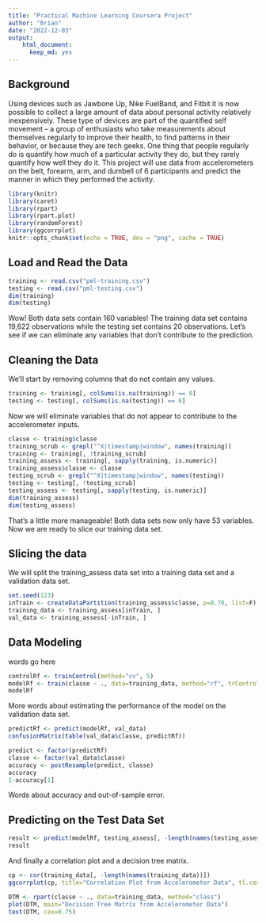 ---
title: "Practical Machine Learning Coursera Project"
author: "Brian"
date: "2022-12-03"
output: 
    html_document: 
      keep_md: yes
---
## Background
Using devices such as Jawbone Up, Nike FuelBand, and Fitbit it is now possible to collect a large amount of data about personal activity relatively inexpensively. These type of devices are part of the quantified self movement – a group of enthusiasts who take measurements about themselves regularly to improve their health, to find patterns in their behavior, or because they are tech geeks. One thing that people regularly do is quantify how much of a particular activity they do, but they rarely quantify how well they do it. This project will use data from accelerometers on the belt, forearm, arm, and dumbell of 6 participants and predict the manner in which they performed the activity. 

```{r setup, echo=TRUE, message=FALSE}
library(knitr)
library(caret)
library(rpart)
library(rpart.plot)
library(randomForest)
library(ggcorrplot)
knitr::opts_chunk$set(echo = TRUE, dev = "png", cache = TRUE)
```

## Load and Read the Data
```{r Load and Read the Data}
training <- read.csv("pml-training.csv")
testing <- read.csv("pml-testing.csv")
dim(training)
dim(testing)
```
Wow! Both data sets contain 160 variables!  The training data set contains 19,622 observations while the testing set contains 20 observations.  Let's see if we can eliminate any variables that don't contribute to the prediction.

## Cleaning the Data
We'll start by removing columns that do not contain any values.
```{r Remove_NA_Columns}
training <- training[, colSums(is.na(training)) == 0]
testing <- testing[, colSums(is.na(testing)) == 0]
```
Now we will eliminate variables that do not appear to contribute to the accelerometer inputs.
```{r Remove_Variables_that_do_not_Contribute_to_Accelerometers}
classe <- training$classe
training_scrub <- grepl("^X|timestamp|window", names(training))
training <- training[, !training_scrub]
training_assess <- training[, sapply(training, is.numeric)]
training_assess$classe <- classe
testing_scrub <- grepl("^X|timestamp|window", names(testing))
testing <- testing[, !testing_scrub]
testing_assess <- testing[, sapply(testing, is.numeric)]
dim(training_assess)
dim(testing_assess)
```
That's a little more manageable!  Both data sets now only have 53 variables.  Now we are ready to slice our training data set.

## Slicing the data
We will split the training_assess data set into a training data set and a validation data set.
```{r Slice_the_Training_Data_Set}
set.seed(123) 
inTrain <- createDataPartition(training_assess$classe, p=0.70, list=F)
training_data <- training_assess[inTrain, ]
val_data <- training_assess[-inTrain, ]
```
## Data Modeling
words go here
```{r RF_Model}
controlRf <- trainControl(method="cv", 5)
modelRf <- train(classe ~ ., data=training_data, method="rf", trControl=controlRf, ntree=250)
modelRf
```
More words about estimating the performance of the model on the validation data set.
```{r Predict_with_RF_Model}
predictRf <- predict(modelRf, val_data)
confusionMatrix(table(val_data$classe, predictRf))

predict <- factor(predictRf) 
classe <- factor(val_data$classe)
accuracy <- postResample(predict, classe)
accuracy
1-accuracy[1]
```
Words about accuracy and out-of-sample error.

## Predicting on the Test Data Set
```{r Results}
result <- predict(modelRf, testing_assess[, -length(names(testing_assess))])
result
```
And finally a correlation plot and a decision tree matrix.
```{r Correlation_Plot}
cp <- cor(training_data[, -length(names(training_data))])
ggcorrplot(cp, title="Correlation Plot from Accelerometer Data", tl.cex=6)
```

```{r Decision_Tree_Matrix}
DTM <- rpart(classe ~ ., data=training_data, method="class")
plot(DTM, main="Decision Tree Matrix from Accelerometer Data")
text(DTM, cex=0.75)
```





